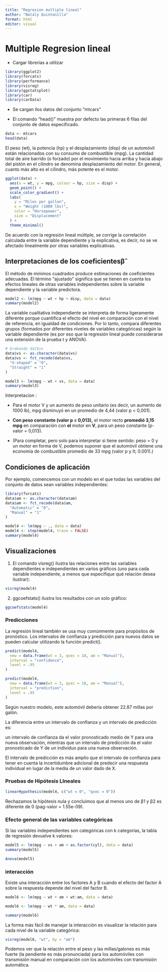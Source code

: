 ---
title: "Regresion multiple lineal"
author: "Nataly Quintanilla"
format: html
editor: visual
---

# Multiple Regresion lineal

-   Cargar librerías a utilizar

```{r}
library(ggplot2)
library(forcats)
library(performance)
library(visreg)
library(ggstatsplot)
library(car)
library(carData)

```

-   Se cargan llos datos del conjunto "mtcars"

-   El comando "head()" muestra por defecto las primeras 6 filas del conjunto de datos especificado.

```{r}
data <- mtcars
head(data)

```

El peso (wt), la potencia (hp) y el desplazamiento (disp) de un automóvil están relacionados con su consumo de combustible (mpg). La cantidad total de aire barrido (o forzado) por el movimiento hacia arriba y hacia abajo del pistón en el cilindro se denomina desplazamiento del motor. En general, cuanto más alto es el cilindro, más potente es el motor.

```{r}
ggplot(data) +
  aes(x = wt, y = mpg, colour = hp, size = disp) +
  geom_point() +
  scale_color_gradient() +
  labs(
    y = "Miles per gallon",
    x = "Weight (1000 lbs)",
    color = "Horsepower",
    size = "Displacement"
  ) +
  theme_minimal()
```

De acuerdo con la regresión lineal múltiple, se corrige la correlación calculada entre la variable dependiente y la explicativa, es decir, no se ve afectado linealmente por otras variables explicativas.

## **Interpretaciones de los coeficientes**βˆ

El método de mínimos cuadrados produce estimaciones de coeficientes adecuadas. El término "ajustado" significa que se tienen en cuenta los efectos lineales de otras variables independientes sobre la variable dependiente y la variable predictora.

```{r}
model2 <- lm(mpg ~ wt + hp + disp, data = data)
summary(model2)
```

La variable cualitativa independiente se interpreta de forma ligeramente diferente porque cuantifica el efecto del nivel en comparación con el nivel de referencia, en igualdad de condiciones. Por lo tanto, compara diferentes grupos (formados por diferentes niveles de variables categóricas) según la variable dependiente (es por eso que la regresión lineal puede considerarse una extensión de la prueba t y ANOVA).

```{r}
# Grabando dat$vs
data$vs <- as.character(data$vs)
data$vs <- fct_recode(data$vs,
  "V-shaped" = "0",
  "Straight" = "1"
)

model3 <- lm(mpg ~ wt + vs, data = data)
summary(model3)
```

Interpretacion :

-   Para el motor V y un aumento de peso unitario (es decir, un aumento de 1000 lb), mpg disminuyó en un promedio de 4,44 (valor p \< 0,001).

-   **Con peso constante (valor p = 0,013),** el motor recto **promedió 3,15 mpg** en comparación con **el** motor en **V**, para un peso constante (p-valor = 0,013).

-   (Para completar, pero solo para interpretar si tiene sentido: peso = 0 y un motor en forma de V, podemos suponer que el automóvil obtiene una economía de combustible promedio de 33 mpg (valor p y lt; 0.001).)

## **Condiciones de aplicación**

Por ejemplo, comencemos con un modelo en el que todas las variables del conjunto de datos sean variables independientes:

```{r}

library(forcats)
data$am <- as.character(data$am)
data$am <- fct_recode(data$am,
  "Automatic" = "0",
  "Manual" = "1"
)

model4 <- lm(mpg ~ ., data = data)
model4 <- step(model4, trace = FALSE)
summary(model4)


```

## **Visualizaciones**

1.  El comando visreg() ilustra las relaciones entre las variables dependientes e independientes en varios gráficos (uno para cada variable independiente, a menos que especifique qué relación desea ilustrar):

```{r}
visreg(model4)
```

2.  ggcoefstats() ilustra los resultados con un solo gráfico:

```{r}
ggcoefstats(model4)
```

### Predicciones

La regresión lineal también se usa muy comúnmente para propósitos de pronóstico. Los intervalos de confianza y predicción para nuevos datos se pueden calcular utilizando la función predict().

```{r}

predict(model4,
  new = data.frame(wt = 3, qsec = 18, am = "Manual"),
  interval = "confidence",
  level = .95
)

predict(model4,
  new = data.frame(wt = 3, qsec = 18, am = "Manual"),
  interval = "prediction",
  level = .95
)
```

Según nuestro modelo, este automóvil debería obtener 22.87 millas por galón.

La diferencia entre un intervalo de confianza y un intervalo de predicción es:

un intervalo de confianza da el valor pronosticado medio de Y para una nueva observación, mientras que un intervalo de predicción da el valor pronosticado de Y de un individuo para una nueva observación.

El intervalo de predicción es más amplio que el intervalo de confianza para tener en cuenta la incertidumbre adicional de predecir una respuesta individual en lugar de la media de un valor dado de X.

### **Pruebas de Hipótesis LIneales**

```{r}
linearHypothesis(model4, c("wt = 0", "qsec = 0"))
```

Rechazamos la hipótesis nula y concluimos que al menos uno de β1 y β2 es diferente de 0 (pag-valor = 1.55e-09).

### **Efecto general de las variables categóricas**

Si las variables independientes son categóricas con k categorías, la tabla de regresión devuelve k valores:

```{r}
model5 <- lm(mpg ~ vs + am + as.factor(cyl), data = data)
summary(model5)
```

```{r}
Anova(model5)
```

### interacción

Existe una interacción entre los factores A y B cuando el efecto del factor A sobre la respuesta depende del nivel del factor B.

```{r}
model6 <- lm(mpg ~ wt + am + wt:am, data = data)

model6 <- lm(mpg ~ wt * am, data = data)

summary(model6)
```

La forma más fácil de manejar la interacción es visualizar la relación para cada nivel de la variable categórica:

```{r}
visreg(model6, "wt", by = "am")
```

Podemos ver que la relación entre el peso y las millas/galones es más fuerte (la pendiente es más pronunciada) para los automóviles con transmisión manual en comparación con los automóviles con transmisión automática.
